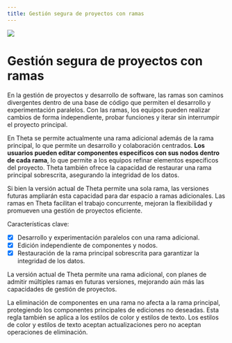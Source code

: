 ```yaml
---
title: Gestión segura de proyectos con ramas
---
```


![](https://fftefqqvfkkewuokofds.supabase.co/storage/v1/object/public/theta-assets/covers/branches_feature.svg)

# Gestión segura de proyectos con ramas

En la gestión de proyectos y desarrollo de software, las ramas son caminos divergentes dentro de una base de código que permiten el desarrollo y experimentación paralelos. Con las ramas, los equipos pueden realizar cambios de forma independiente, probar funciones y iterar sin interrumpir el proyecto principal.

En Theta se permite actualmente una rama adicional además de la rama principal, lo que permite un desarrollo y colaboración centrados. **Los usuarios pueden editar componentes específicos con sus nodos dentro de cada rama**, lo que permite a los equipos refinar elementos específicos del proyecto. Theta también ofrece la capacidad de restaurar una rama principal sobrescrita, asegurando la integridad de los datos.

Si bien la versión actual de Theta permite una sola rama, las versiones futuras ampliarán esta capacidad para dar espacio a ramas adicionales. Las ramas en Theta facilitan el trabajo concurrente, mejoran la flexibilidad y promueven una gestión de proyectos eficiente.

Características clave:
- [x] Desarrollo y experimentación paralelos con una rama adicional.
- [x] Edición independiente de componentes y nodos.
- [x] Restauración de la rama principal sobrescrita para garantizar la integridad de los datos.

<YouTube id="bgrqsoAPSsc" />

<Warning>La versión actual de Theta permite una rama adicional, con planes de admitir múltiples ramas en futuras versiones, mejorando aún más las capacidades de gestión de proyectos.</Warning>

<Warning>La eliminación de componentes en una rama no afecta a la rama principal, protegiendo los componentes principales de ediciones no deseadas. 
Esta regla también se aplica a los estilos de color y estilos de texto. Los estilos de color y estilos de texto aceptan actualizaciones pero no aceptan operaciones de eliminación.</Warning>
